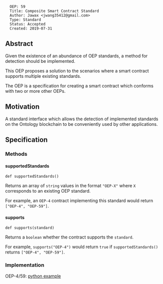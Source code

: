 <pre>
  OEP: 59
  Title: Composite Smart Contract Standard
  Author: Jawax <jwang35412@gmail.com>
  Type: Standard
  Status: Accepted
  Created: 2019-07-31
</pre>

==Abstract==

Given the existence of an abundance of OEP standards, a method for detection should be implemented.

This OEP proposes a solution to the scenarios where a smart contract supports multiple existing standards.

The OEP is a specification for creating a smart contract which conforms with two or more other OEPs.

==Motivation==

A standard interface which allows the detection of implemented standards on the Ontology blockchain to be conveniently used by other applications.

==Specification==

===Methods===

====supportedStandards====

<pre>
def supportedStandards()
</pre>

Returns an array of <code>string</code> values in the format <code>"OEP-X"</code> where <code>X</code> corresponds to an existing OEP standard.

For example, an <code>OEP-4</code> contract implementing this standard would return <code>["OEP-4", "OEP-59"]</code>.

====supports====

<pre>
def supports(standard)
</pre>

Returns a <code>boolean</code> whether the contract supports the <code>standard</code>.

For example, <code>supports("OEP-4")</code> would return <code>true</code> if <code>supportedStandards()</code> returns <code>["OEP-4", "OEP-59"]</code>.

===Implementation===

OEP-4/59: [[https://github.com/jwang35412/OEP4-Example/blob/master/contract.py | python example]]
